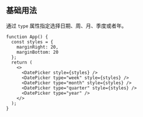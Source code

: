 ## 基础用法

通过 `type` 属性指定选择日期、周、月、季度或者年。

```tsx live=true
function App() {
  const styles = {
    marginRight: 20,
    marginBottom: 20
  };
  return (
    <>
      <DatePicker style={styles} />
      <DatePicker type="week" style={styles} />
      <DatePicker type="month" style={styles} />
      <DatePicker type="quarter" style={styles} />
      <DatePicker type="year" />
    </>
  );
}
```
